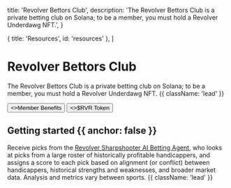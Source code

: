
  title: 'Revolver Bettors Club',
  description:
    'The Revolver Bettors Club is a private betting club on Solana; to be a member, you must hold a Revolver Underdawg NFT.',
}

  { title: 'Resources', id: 'resources' },
]

<HeroPattern />

# Revolver Bettors Club

The Revolver Bettors Club is a private betting club on Solana; to be a member, you must hold a Revolver Underdawg NFT. {{ className: 'lead' }}

<div className="not-prose mb-16 mt-6 flex gap-3">
  <Button href="/quickstart" arrow="right">
    <>Member Benefits</>
  </Button>
  <Button href="/sdks" variant="outline">
    <>$RVR Token</>
  </Button>
</div>

## Getting started {{ anchor: false }}

Receive picks from the [Revolver Sharpshooter AI Betting Agent](#), who looks at picks from a large roster of historically profitable handicappers, and assigns a score to each pick based on alignment (or conflict) between handicappers, historical strengths and weaknesses, and broader market data. Analysis and metrics vary between sports. {{ className: 'lead' }}


<Resources />
